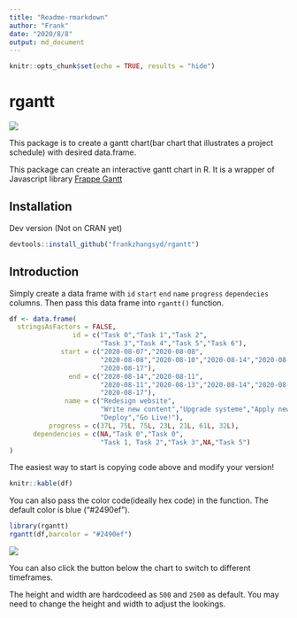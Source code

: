 ```yaml
---
title: "Readme-rmarkdown"
author: "Frank"
date: "2020/8/8"
output: md_document
---
```


```r
knitr::opts_chunk$set(echo = TRUE, results = "hide")
```

# rgantt 

![](http://www.r-pkg.org/badges/version/rgantt)

This package is to create a gantt chart(bar chart that illustrates a project schedule) with desired data.frame.

This package can create an interactive gantt chart in R. It is a wrapper of Javascript library [Frappe Gantt](https://github.com/frappe/gantt)

## Installation

Dev version (Not on CRAN yet)

``` r
devtools::install_github("frankzhangsyd/rgantt") 
```

## Introduction

Simply create a data frame with `id` `start` `end` `name` `progress` `dependecies` columns.
Then pass this data frame into `rgantt()` function.

```r
df <- data.frame(
  stringsAsFactors = FALSE,
                id = c("Task 0","Task 1","Task 2",
                       "Task 3","Task 4","Task 5","Task 6"),
             start = c("2020-08-07","2020-08-08",
                       "2020-08-08","2020-08-10","2020-08-14","2020-08-15",
                       "2020-08-17"),
               end = c("2020-08-14","2020-08-11",
                       "2020-08-11","2020-08-13","2020-08-14","2020-08-16",
                       "2020-08-17"),
              name = c("Redesign website",
                       "Write new content","Upgrade systeme","Apply new styles","Review",
                       "Deploy","Go Live!"),
          progress = c(37L, 75L, 75L, 23L, 21L, 61L, 32L),
      dependencies = c(NA,"Task 0","Task 0",
                       "Task 1, Task 2","Task 3",NA,"Task 5")
)
```

The easiest way to start is copying code above and modify your version!

```r
knitr::kable(df)
```


You can also pass the color code(ideally hex code) in the function. The default color is blue ("#2490ef").

```r
library(rgantt)
rgantt(df,barcolor = "#2490ef")
```

![](example.jpg)

You can also click the button below the chart to switch to different timeframes.

The height and width are hardcodeed as `500` and `2500` as default. You may need to change the height and width to adjust the lookings.



